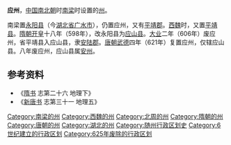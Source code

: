 '''应州'''，[[中国|中国]][[南北朝|南北朝]]时[[南梁|南梁]]时设置的[[州|州]]。

南梁置[[永阳县|永阳县]]（今[[湖北省|湖北省]][[广水市|广水市]]），仍置应州，又有[[平靖郡|平靖郡]]。[[西魏|西魏]]时，又置[[平靖县|平靖县]]。[[隋朝|隋朝]][[开皇|开皇]]十八年（598年），改永阳县为[[應山縣|应山县]]。[[大业_(年号)|大业]]二年（606年）废应州，省平靖县入应山县，隶[[安陸郡|安陆郡]]。[[唐朝|唐朝]][[武德|武德]]四年（621年）复置应州，仅辖应山县。八年废应州，应山县属[[安州_(西魏)|安州]]。

== 参考资料 ==

*《[[隋书|隋书]] 志第二十六 地理下》
*《[[新唐书|新唐书]] 志第三十一 地理五》

{{DEFAULTSORT:Y}}
[[Category:南梁的州|Category:南梁的州]]
[[Category:西魏的州|Category:西魏的州]]
[[Category:北周的州|Category:北周的州]]
[[Category:隋朝的州|Category:隋朝的州]]
[[Category:唐朝的州|Category:唐朝的州]]
[[Category:湖北的州|Category:湖北的州]]
[[Category:随州行政区划史|Category:随州行政区划史]]
[[Category:6世纪建立的行政区划|Category:6世纪建立的行政区划]]
[[Category:625年废除的行政区划|Category:625年废除的行政区划]]